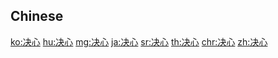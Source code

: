 {{also|決心}}
==Chinese==
{{zh-see|決心}}

[[ko:决心]]
[[hu:决心]]
[[mg:决心]]
[[ja:决心]]
[[sr:决心]]
[[th:决心]]
[[chr:决心]]
[[zh:决心]]